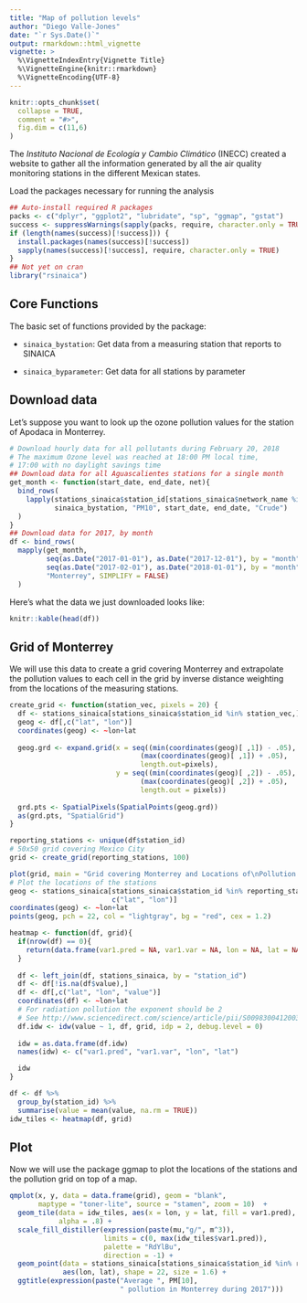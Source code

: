 ```yaml
---
title: "Map of pollution levels"
author: "Diego Valle-Jones"
date: "`r Sys.Date()`"
output: rmarkdown::html_vignette
vignette: >
  %\VignetteIndexEntry{Vignette Title}
  %\VignetteEngine{knitr::rmarkdown}
  %\VignetteEncoding{UTF-8}
---
```


```r
knitr::opts_chunk$set(
  collapse = TRUE,
  comment = "#>",
  fig.dim = c(11,6)
)
```

The *Instituto Nacional de Ecología y Cambio Climático* (INECC) created a
website to gather all the information generated by all the air quality
monitoring stations in the different Mexican states.

Load the packages necessary for running the analysis

```r
## Auto-install required R packages
packs <- c("dplyr", "ggplot2", "lubridate", "sp", "ggmap", "gstat")
success <- suppressWarnings(sapply(packs, require, character.only = TRUE))
if (length(names(success)[!success])) {
  install.packages(names(success)[!success])
  sapply(names(success)[!success], require, character.only = TRUE)
}
## Not yet on cran
library("rsinaica")
```

## Core Functions

The basic set of functions provided by the package:

* `sinaica_bystation`: Get data from a measuring station that reports to SINAICA

* `sinaica_byparameter`: Get data for all stations by parameter


## Download data

Let's suppose you want to look up the ozone pollution values for the station of
Apodaca in Monterrey.


```r
# Download hourly data for all pollutants during February 20, 2018 
# The maximum Ozone level was reached at 18:00 PM local time,
# 17:00 with no daylight savings time
## Download data for all Aguascalientes stations for a single month
get_month <- function(start_date, end_date, net){
  bind_rows(
    lapply(stations_sinaica$station_id[stations_sinaica$network_name %in% net],
           sinaica_bystation, "PM10", start_date, end_date, "Crude")
  )
}
## Download data for 2017, by month
df <- bind_rows(
  mapply(get_month,
         seq(as.Date("2017-01-01"), as.Date("2017-12-01"), by = "month"),
         seq(as.Date("2017-02-01"), as.Date("2018-01-01"), by = "month") - 1,
         "Monterrey", SIMPLIFY = FALSE)
  )
```

Here’s what the data we just downloaded looks like:

```r
knitr::kable(head(df))
```

## Grid of Monterrey

We will use this data to create a grid covering Monterrey and extrapolate the pollution values to each cell in the grid by inverse distance weighting from the locations of the measuring stations.

```r
create_grid <- function(station_vec, pixels = 20) {
  df <- stations_sinaica[stations_sinaica$station_id %in% station_vec,]
  geog <- df[,c("lat", "lon")]
  coordinates(geog) <- ~lon+lat
  
  geog.grd <- expand.grid(x = seq((min(coordinates(geog)[ ,1]) - .05),
                                (max(coordinates(geog)[ ,1]) + .05),
                                length.out=pixels),
                          y = seq((min(coordinates(geog)[ ,2]) - .05),
                                (max(coordinates(geog)[ ,2]) + .05),
                                length.out = pixels))
  
  grd.pts <- SpatialPixels(SpatialPoints(geog.grd))
  as(grd.pts, "SpatialGrid")
}

reporting_stations <- unique(df$station_id)
# 50x50 grid covering Mexico City
grid <- create_grid(reporting_stations, 100)

plot(grid, main = "Grid covering Monterrey and Locations of\nPollution Measuring Stations (red)")
# Plot the locations of the stations
geog <- stations_sinaica[stations_sinaica$station_id %in% reporting_stations, 
                         c("lat", "lon")]
coordinates(geog) <- ~lon+lat
points(geog, pch = 22, col = "lightgray", bg = "red", cex = 1.2)
```
```r
heatmap <- function(df, grid){
  if(nrow(df) == 0){
    return(data.frame(var1.pred = NA, var1.var = NA, lon = NA, lat = NA))
  }
  
  df <- left_join(df, stations_sinaica, by = "station_id")
  df <- df[!is.na(df$value),]
  df <- df[,c("lat", "lon", "value")]
  coordinates(df) <- ~lon+lat
  # For radiation pollution the exponent should be 2
  # See http://www.sciencedirect.com/science/article/pii/S009830041200372X
  df.idw <- idw(value ~ 1, df, grid, idp = 2, debug.level = 0)
  
  idw = as.data.frame(df.idw)
  names(idw) <- c("var1.pred", "var1.var", "lon", "lat")

  idw
}

df <- df %>%
  group_by(station_id) %>%
  summarise(value = mean(value, na.rm = TRUE))
idw_tiles <- heatmap(df, grid)
```
## Plot

Now we will use the package ggmap to plot the locations of the stations and the pollution grid on top of a map.

```r
qmplot(x, y, data = data.frame(grid), geom = "blank", 
       maptype = "toner-lite", source = "stamen", zoom = 10)  +
  geom_tile(data = idw_tiles, aes(x = lon, y = lat, fill = var1.pred), 
            alpha = .8) + 
  scale_fill_distiller(expression(paste(mu,"g/", m^3)), 
                       limits = c(0, max(idw_tiles$var1.pred)), 
                       palette = "RdYlBu",
                       direction = -1) +
  geom_point(data = stations_sinaica[stations_sinaica$station_id %in% reporting_stations, ],
             aes(lon, lat), shape = 22, size = 1.6) +
  ggtitle(expression(paste("Average ", PM[10], 
                           " pollution in Monterrey during 2017")))
```
